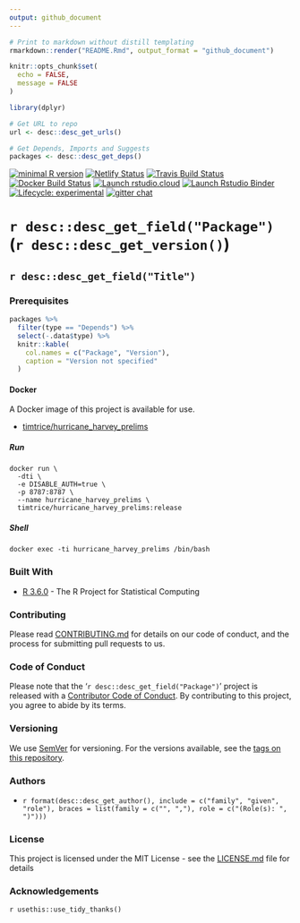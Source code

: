 ```yaml
---
output: github_document
---
```


```r
# Print to markdown without distill templating
rmarkdown::render("README.Rmd", output_format = "github_document")
```

```r
knitr::opts_chunk$set(
  echo = FALSE, 
  message = FALSE
)
```

```r
library(dplyr)
```

```r
# Get URL to repo
url <- desc::desc_get_urls()

# Get Depends, Imports and Suggests
packages <- desc::desc_get_deps()
```

[![minimal R version](https://img.shields.io/badge/R%3E%3D-3.6.0-6666ff.svg)](https://cran.r-project.org/)
[![Netlify Status](https://api.netlify.com/api/v1/badges/ddc6dfc3-1400-472c-920c-e17afae60709/deploy-status)](https://app.netlify.com/sites/youthful-kilby-c73432/deploys)
[![Travis Build Status](https://travis-ci.org/timtrice/hurricane_harvey_prelims.svg?branch=master)](https://travis-ci.org/timtrice/hurricane_harvey_prelims)
[![Docker Build Status](https://img.shields.io/docker/cloud/build/timtrice/hurricane_harvey_prelims.svg?style=popout)](https://cloud.docker.com/repository/docker/timtrice/hurricane_harvey_prelims)
[![Launch rstudio.cloud](https://img.shields.io/badge/launch-rstudio.cloud-yellowgreen.svg)](https://rstudio.cloud/project/398126)
[![Launch Rstudio Binder](http://mybinder.org/badge.svg)](https://mybinder.org/v2/gh/timtrice/hurricane_harvey_prelims/master?urlpath=rstudio)
[![Lifecycle: experimental](https://img.shields.io/badge/lifecycle-experimental-orange.svg)](https://www.tidyverse.org/lifecycle/#experimental)
[![gitter chat](https://badges.gitter.im/hurricane_harvey_prelims/community.svg)](https://gitter.im/hurricane_harvey_prelims/community?utm_source=badge&utm_medium=badge&utm_campaign=pr-badge&utm_content=badge)

# `r desc::desc_get_field("Package")` (`r desc::desc_get_version() `)

## `r desc::desc_get_field("Title") `

### Prerequisites

```r
packages %>% 
  filter(type == "Depends") %>% 
  select(-.data$type) %>% 
  knitr::kable(
    col.names = c("Package", "Version"), 
    caption = "Version not specified"
  )
```

#### Docker

A Docker image of this project is available for use.

  * [timtrice/hurricane_harvey_prelims](https://cloud.docker.com/repository/docker/timtrice/hurricane_harvey_prelims)

##### Run

```
docker run \
  -dti \
  -e DISABLE_AUTH=true \
  -p 8787:8787 \
  --name hurricane_harvey_prelims \
  timtrice/hurricane_harvey_prelims:release
```

##### Shell

```
docker exec -ti hurricane_harvey_prelims /bin/bash
```

### Built With

* [R 3.6.0](https://www.r-project.org/) - The R Project for Statistical Computing

### Contributing

Please read [CONTRIBUTING.md](/blob/master/.github/CONTRIBUTING.md) for details on our code of conduct, and the process for submitting pull requests to us.

### Code of Conduct

Please note that the '`r desc::desc_get_field("Package") `' project is released with a [Contributor Code of Conduct](/blob/master/.github/CODE_OF_CONDUCT.md). By contributing to this project, you agree to abide by its terms.

### Versioning

We use [SemVer](http://semver.org/) for versioning. For the versions available, see the [tags on this repository](/tags). 

### Authors

  * `r format(desc::desc_get_author(), include = c("family", "given", "role"), braces = list(family = c("", ","), role = c("(Role(s): ", ")"))) `

### License

This project is licensed under the MIT License - see the [LICENSE.md](/blob/master/LICENSE.md) file for details

### Acknowledgements

`r usethis::use_tidy_thanks() `
